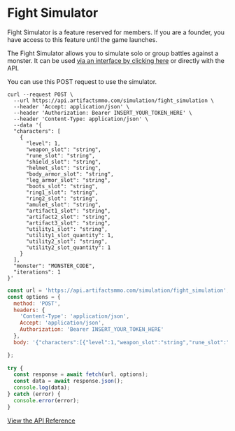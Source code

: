 
# Fight Simulator

<Callout type="warning" emoji="⚠️">
Fight Simulator is a feature reserved for members. If you are a founder, you have access to this feature until the game launches.
</Callout>

The Fight Simulator allows you to simulate solo or group battles against a monster. It can be used [via an interface by clicking here](https://simulator.artifactsmmo.com) or directly with the API.

You can use this POST request to use the simulator.
 

```http filename="cURL" copy
curl --request POST \
  --url https://api.artifactsmmo.com/simulation/fight_simulation \
  --header 'Accept: application/json' \
  --header 'Authorization: Bearer INSERT_YOUR_TOKEN_HERE' \
  --header 'Content-Type: application/json' \
  --data '{
  "characters": [
    {
      "level": 1,
      "weapon_slot": "string",
      "rune_slot": "string",
      "shield_slot": "string",
      "helmet_slot": "string",
      "body_armor_slot": "string",
      "leg_armor_slot": "string",
      "boots_slot": "string",
      "ring1_slot": "string",
      "ring2_slot": "string",
      "amulet_slot": "string",
      "artifact1_slot": "string",
      "artifact2_slot": "string",
      "artifact3_slot": "string",
      "utility1_slot": "string",
      "utility1_slot_quantity": 1,
      "utility2_slot": "string",
      "utility2_slot_quantity": 1
    }
  ],
  "monster": "MONSTER_CODE",
  "iterations": 1
}'
```
```js filename="Javascript" copy
const url = 'https://api.artifactsmmo.com/simulation/fight_simulation';
const options = {
  method: 'POST',
  headers: {
    'Content-Type': 'application/json',
    Accept: 'application/json',
    Authorization: 'Bearer INSERT_YOUR_TOKEN_HERE'
  },
  body: '{"characters":[{"level":1,"weapon_slot":"string","rune_slot":"string","shield_slot":"string","helmet_slot":"string","body_armor_slot":"string","leg_armor_slot":"string","boots_slot":"string","ring1_slot":"string","ring2_slot":"string","amulet_slot":"string","artifact1_slot":"string","artifact2_slot":"string","artifact3_slot":"string","utility1_slot":"string","utility1_slot_quantity":1,"utility2_slot":"string","utility2_slot_quantity":1}],"monster":"MONSTER_CODE","iterations":1}'

};
  
try {
  const response = await fetch(url, options);
  const data = await response.json();
  console.log(data);
} catch (error) {
  console.error(error);
}
```
[View the API Reference](https://api.artifactsmmo.com/docs/#/operations/fight_simulation_simulation_fight_simulation_post)

